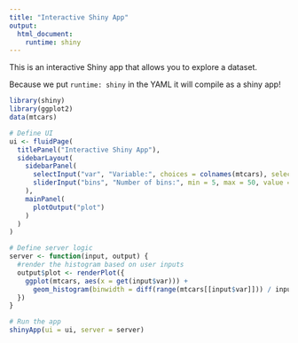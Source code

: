```yaml
---
title: "Interactive Shiny App"
output: 
  html_document: 
    runtime: shiny
---
```



This is an interactive Shiny app that allows you to explore a dataset.

Because we put `runtime: shiny` in the YAML it will compile as a shiny app!

```r
library(shiny)
library(ggplot2)
data(mtcars)

# Define UI
ui <- fluidPage(
  titlePanel("Interactive Shiny App"),
  sidebarLayout(
    sidebarPanel(
      selectInput("var", "Variable:", choices = colnames(mtcars), selected = "mpg"),
      sliderInput("bins", "Number of bins:", min = 5, max = 50, value = 30)
    ),
    mainPanel(
      plotOutput("plot")
    )
  )
)

# Define server logic
server <- function(input, output) {
  #render the histogram based on user inputs
  output$plot <- renderPlot({
    ggplot(mtcars, aes(x = get(input$var))) + 
      geom_histogram(binwidth = diff(range(mtcars[[input$var]])) / input$bins)
  })
}

# Run the app
shinyApp(ui = ui, server = server)
```